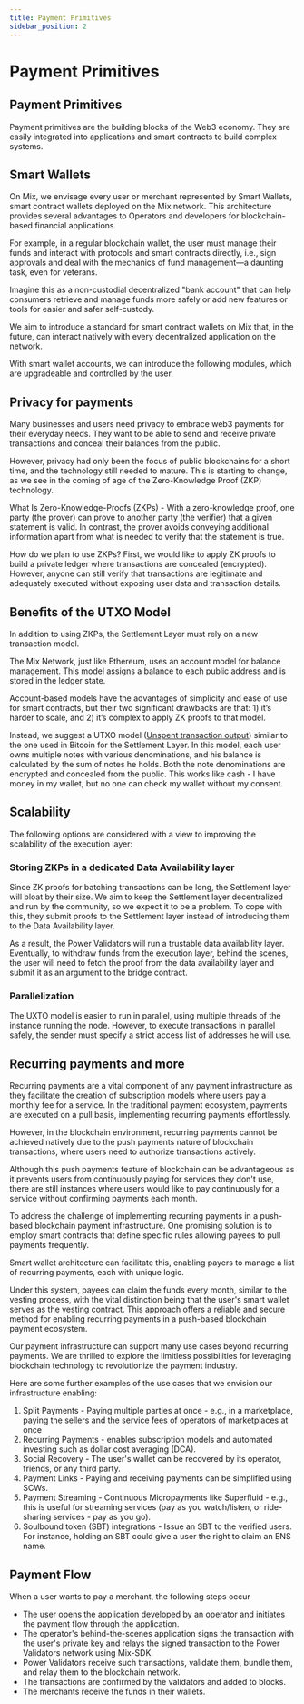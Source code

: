 ```yaml
---
title: Payment Primitives
sidebar_position: 2
---
```


# Payment Primitives

## Payment Primitives

Payment primitives are the building blocks of the Web3 economy. They are easily integrated into applications and smart contracts to build complex systems.

## Smart Wallets

On Mix, we envisage every user or merchant represented by Smart Wallets, smart contract wallets deployed on the Mix network. This architecture provides several advantages to Operators and developers for blockchain-based financial applications.

For example, in a regular blockchain wallet, the user must manage their funds and interact with protocols and smart contracts directly, i.e., sign approvals and deal with the mechanics of fund management—a daunting task, even for veterans.

Imagine this as a non-custodial decentralized "bank account" that can help consumers retrieve and manage funds more safely or add new features or tools for easier and safer self-custody.

We aim to introduce a standard for smart contract wallets on Mix that, in the future, can interact natively with every decentralized application on the network.

With smart wallet accounts, we can introduce the following modules, which are upgradeable and controlled by the user.

## Privacy for payments

Many businesses and users need privacy to embrace web3 payments for their everyday needs. They want to be able to send and receive private transactions and conceal their balances from the public.

However, privacy had only been the focus of public blockchains for a short time, and the technology still needed to mature. This is starting to change, as we see in the coming of age of the Zero-Knowledge Proof (ZKP) technology.

What Is Zero-Knowledge-Proofs (ZKPs) - With a zero-knowledge proof, one party (the prover) can prove to another party (the verifier) that a given statement is valid. In contrast, the prover avoids conveying additional information apart from what is needed to verify that the statement is true.

How do we plan to use ZKPs? First, we would like to apply ZK proofs to build a private ledger where transactions are concealed (encrypted). However, anyone can still verify that transactions are legitimate and adequately executed without exposing user data and transaction details.

## Benefits of the UTXO Model

In addition to using ZKPs, the Settlement Layer must rely on a new transaction model.

The Mix Network, just like Ethereum, uses an account model for balance management. This model assigns a balance to each public address and is stored in the ledger state.&#x20;

Account-based models have the advantages of simplicity and ease of use for smart contracts, but their two significant drawbacks are that: 1) it’s harder to scale, and 2) it’s complex to apply ZK proofs to that model.

Instead, we suggest a UTXO model ([Unspent transaction output](https://en.wikipedia.org/wiki/Unspent\_transaction\_output)) similar to the one used in Bitcoin for the Settlement Layer. In this model, each user owns multiple notes with various denominations, and his balance is calculated by the sum of notes he holds. Both the note denominations are encrypted and concealed from the public. This works like cash - I have money in my wallet, but no one can check my wallet without my consent.&#x20;

## Scalability

The following options are considered with a view to improving the scalability of the execution layer:

### Storing ZKPs in a dedicated Data Availability layer

Since ZK proofs for batching transactions can be long, the Settlement layer will bloat by their size. We aim to keep the Settlement layer decentralized and run by the community, so we expect it to be a problem. To cope with this, they submit proofs to the Settlement layer instead of introducing them to the Data Availability layer.&#x20;

As a result, the Power Validators will run a trustable data availability layer. Eventually, to withdraw funds from the execution layer, behind the scenes, the user will need to fetch the proof from the data availability layer and submit it as an argument to the bridge contract.&#x20;

### Parallelization

The UXTO model is easier to run in parallel, using multiple threads of the instance running the node. However, to execute transactions in parallel safely, the sender must specify a strict access list of addresses he will use.

## Recurring payments and more

Recurring payments are a vital component of any payment infrastructure as they facilitate the creation of subscription models where users pay a monthly fee for a service. In the traditional payment ecosystem, payments are executed on a pull basis, implementing recurring payments effortlessly.&#x20;

However, in the blockchain environment, recurring payments cannot be achieved natively due to the push payments nature of blockchain transactions, where users need to authorize transactions actively.

Although this push payments feature of blockchain can be advantageous as it prevents users from continuously paying for services they don't use, there are still instances where users would like to pay continuously for a service without confirming payments each month.

To address the challenge of implementing recurring payments in a push-based blockchain payment infrastructure. One promising solution is to employ smart contracts that define specific rules allowing payees to pull payments frequently.&#x20;

Smart wallet architecture can facilitate this, enabling payers to manage a list of recurring payments, each with unique logic.

Under this system, payees can claim the funds every month, similar to the vesting process, with the vital distinction being that the user's smart wallet serves as the vesting contract. This approach offers a reliable and secure method for enabling recurring payments in a push-based blockchain payment ecosystem.

Our payment infrastructure can support many use cases beyond recurring payments. We are thrilled to explore the limitless possibilities for leveraging blockchain technology to revolutionize the payment industry.&#x20;

Here are some further examples of the use cases that we envision our infrastructure enabling:

1. Split Payments - Paying multiple parties at once - e.g., in a marketplace, paying the sellers and the service fees of operators of marketplaces at once&#x20;
2. Recurring Payments - enables subscription models and automated investing such as dollar cost averaging (DCA).
3. Social Recovery - The user's wallet can be recovered by its operator, friends, or any third party.&#x20;
4. Payment Links - Paying and receiving payments can be simplified using SCWs.&#x20;
5. Payment Streaming - Continuous Micropayments like Superfluid - e.g., this is useful for streaming services (pay as you watch/listen, or ride-sharing services - pay as you go).
6. Soulbound token (SBT) integrations - Issue an SBT to the verified users. For instance, holding an SBT could give a user the right to claim an ENS name.

## Payment Flow

When a user wants to pay a merchant, the following steps occur

* The user opens the application developed by an operator and initiates the payment flow through the application.
* The operator's behind-the-scenes application signs the transaction with the user's private key and relays the signed transaction to the Power Validators network using Mix-SDK.
* Power Validators receive such transactions, validate them, bundle them, and relay them to the blockchain network.
* The transactions are confirmed by the validators and added to blocks.
* The merchants receive the funds in their wallets.
